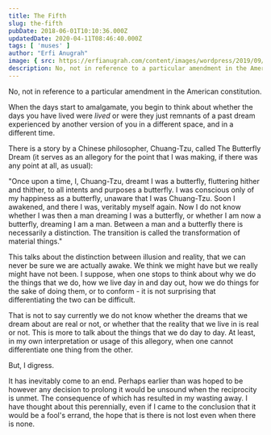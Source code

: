 ```yaml
---
title: The Fifth
slug: the-fifth
pubDate: 2018-06-01T10:10:36.000Z
updatedDate: 2020-04-11T08:46:40.000Z
tags: [ 'muses' ]
author: "Erfi Anugrah"
image: { src: https://erfianugrah.com/content/images/wordpress/2019/09/8-3.jpg, alt: fifth_1 }
description: No, not in reference to a particular amendment in the American constitution.
---
```


No, not in reference to a particular amendment in the American constitution.

When the days start to amalgamate, you begin to think about whether the days you have lived were *lived* or were they just remnants of a past dream experienced by another version of you in a different space, and in a different time.

There is a story by a Chinese philosopher, Chuang-Tzu, called The Butterfly Dream (it serves as an allegory for the point that I was making, if there was any point at all, as usual):

"Once upon a time, I, Chuang-Tzu, dreamt I was a butterfly, fluttering hither and thither, to all intents and purposes a butterfly. I was conscious only of my happiness as a butterfly, unaware that I was Chuang-Tzu. Soon I awakened, and there I was, veritably myself again. Now I do not know whether I was then a man dreaming I was a butterfly, or whether I am now a butterfly, dreaming I am a man. Between a man and a butterfly there is necessarily a distinction. The transition is called the transformation of material things."

This talks about the distinction between illusion and reality, that we can never be sure we are actually awake. We think we might have but we really might have not been. I suppose, when one stops to think about why we do the things that we do, how we live day in and day out, how we do things for the sake of doing them, or to conform - it is not surprising that differentiating the two can be difficult.

That is not to say currently we do not know whether the dreams that we dream about are real or not, or whether that the reality that we live in is real or not. This is more to talk about the things that we do day to day. At least, in my own interpretation or usage of this allegory, when one cannot differentiate one thing from the other.

But, I digress.

It has inevitably come to an end. Perhaps earlier than was hoped to be however any decision to prolong it would be unsound when the reciprocity is unmet. The consequence of which has resulted in my wasting away. I have thought about this perennially, even if I came to the conclusion that it would be a fool's errand, the hope that is there is not lost even when there is none.